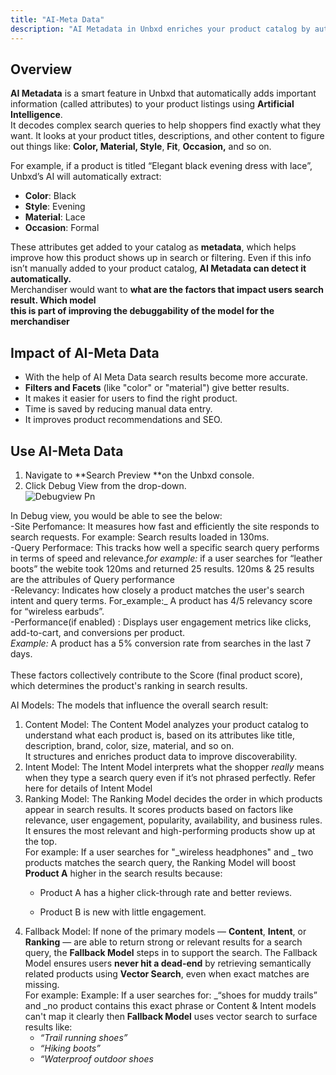 ```yaml
---
title: "AI-Meta Data"
description: "AI Metadata in Unbxd enriches your product catalog by automatically extracting and enhancing product attributes using AI"
---
```


## Overview

**AI Metadata** is a smart feature in Unbxd that automatically adds important information (called attributes) to your product listings using **Artificial Intelligence**.\
It decodes complex search queries to help shoppers find exactly what they want. It looks at your product titles, descriptions, and other content to figure out things like: **Color, Material, Style**, **Fit**, **Occasion,** and so on.

For example, if a product is titled “Elegant black evening dress with lace”, Unbxd’s AI will automatically extract:

- **Color**: Black
- **Style**: Evening
- **Material**: Lace
- **Occasion**: Formal

These attributes get added to your catalog as **metadata**, which helps improve how this product shows up in search or filtering. Even if this info isn’t manually added to your product catalog, **AI Metadata can detect it automatically.**\
Merchandiser would want to **what are the factors that impact users search result. Which model**\
**this is part of improving the debuggability of the model for the merchandiser**

## Impact of AI-Meta Data

- With the help of AI Meta Data search results become more accurate.
- **Filters and Facets** (like "color" or "material") give better results.
- It makes it easier for users to find the right product.
- Time is saved by reducing manual data entry.
- It improves product recommendations and SEO.

## Use AI-Meta Data

1. Navigate to \*\*Search Preview \*\*on the Unbxd console.
2. Click Debug View from the drop-down.\
   ![Debugview Pn](/images/debugview.png)

In Debug view, you would be able to see the below:\
-Site Perfomance: It measures how fast and efficiently the site responds to search requests. For example: Search results loaded in 130ms.\
-Query Performace: This tracks how well a specific search query performs in terms of speed and relevance._for example:_  if a user searches for “leather boots” the webite took 120ms and returned 25 results. 120ms & 25 results are the attribules of Query performance\
-Relevancy: Indicates how closely a product matches the user's search intent and query terms. For_example:\_  A product has 4/5 relevancy score for “wireless earbuds”.\
-Performance(if enabled) : Displays user engagement metrics like clicks, add-to-cart, and conversions per product.\
_Example:_ A product has a 5% conversion rate from searches in the last 7 days.\
\
These factors collectively contribute to the Score (final product score), which determines the product's ranking in search results.

AI Models: The models that influence the overall search result:

1. Content Model: The Content Model analyzes your product catalog to understand what each product is, based on its attributes like title, description, brand, color, size, material, and so on.\
   It structures and enriches product data to improve discoverability.
2. Intent Model: The Intent Model interprets what the shopper _really_ means when they type a search query even if it’s not phrased perfectly. Refer here for details of Intent Model
3. Ranking Model: The Ranking Model decides the order in which products appear in search results. It scores products based on factors like relevance, user engagement, popularity, availability, and business rules. It ensures the most relevant and high-performing products show up at the top.\
   For example: If a user searches for "_wireless headphones" and _ two products matches the search query, the Ranking Model will boost **Product A** higher in the search results because:
   - Product A has a higher click-through rate and better reviews.


   - Product B is new with little engagement.
4. Fallback Model: If none of the primary models — **Content**, **Intent**, or **Ranking** — are able to return strong or relevant results for a search query, the **Fallback Model** steps in to support the search. The Fallback Model ensures users **never hit a dead-end** by retrieving semantically related products using **Vector Search**, even when exact matches are missing.\
   For example: Example: If a user searches for: _“shoes for muddy trails” and _no product contains this exact phrase or Content & Intent models can't map it clearly then **Fallback Model** uses vector search to surface results like:
   - _“Trail running shoes”_
   - _“Hiking boots”_
   - _“Waterproof outdoor shoes_